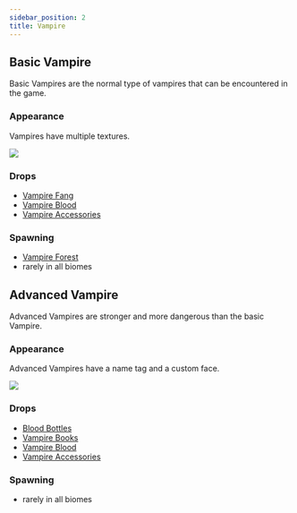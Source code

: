 ```yaml
---
sidebar_position: 2
title: Vampire
---
```


## Basic Vampire

Basic Vampires are the normal type of vampires that can be encountered in the game.

### Appearance

Vampires have multiple textures.

![](../../assets/entities/vampire.png)

### Drops
- [Vampire Fang](../items.mdx#vampire-fang)
- [Vampire Blood](../items.mdx#vampire-blood)
- [Vampire Accessories](../items.mdx#accessories)
### Spawning
- [Vampire Forest](../biomes#vampire-forest)
- rarely in all biomes

## Advanced Vampire

Advanced Vampires are stronger and more dangerous than the basic Vampire.

### Appearance

Advanced Vampires have a name tag and a custom face.

![](../../assets/entities/advanced_vampire.png)

### Drops
- [Blood Bottles](../items.mdx#blood-bottle)
- [Vampire Books](../items.mdx#vampire-book)
- [Vampire Blood](../items.mdx#vampire-blood)
- [Vampire Accessories](../items.mdx#accessories)

### Spawning
- rarely in all biomes

